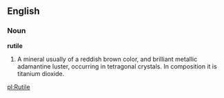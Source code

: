 ==English==

===Noun===

'''rutile'''

#A mineral usually of a reddish brown color, and brilliant metallic adamantine luster, occurring in tetragonal crystals. In composition it is titanium dioxide.

[[pl:Rutile]]